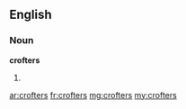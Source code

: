 ==English==

===Noun===
'''crofters'''

# {{plural of|crofter}}

[[ar:crofters]]
[[fr:crofters]]
[[mg:crofters]]
[[my:crofters]]
